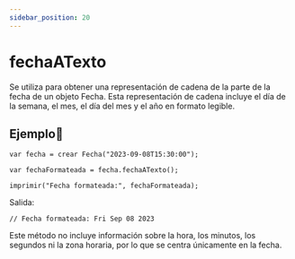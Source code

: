 ```yaml
---
sidebar_position: 20
---
```



# fechaATexto
Se utiliza para obtener una representación de cadena de la parte de la fecha de un objeto Fecha. Esta representación de cadena incluye el día de la semana, el mes, el día del mes y el año en formato legible.

## Ejemplo📝

```dummy
var fecha = crear Fecha("2023-09-08T15:30:00");

var fechaFormateada = fecha.fechaATexto();

imprimir("Fecha formateada:", fechaFormateada);
```
Salida:

```dummy
// Fecha formateada: Fri Sep 08 2023
```
Este método no incluye información sobre la hora, los minutos, los segundos ni la zona horaria, por lo que se centra únicamente en la fecha.